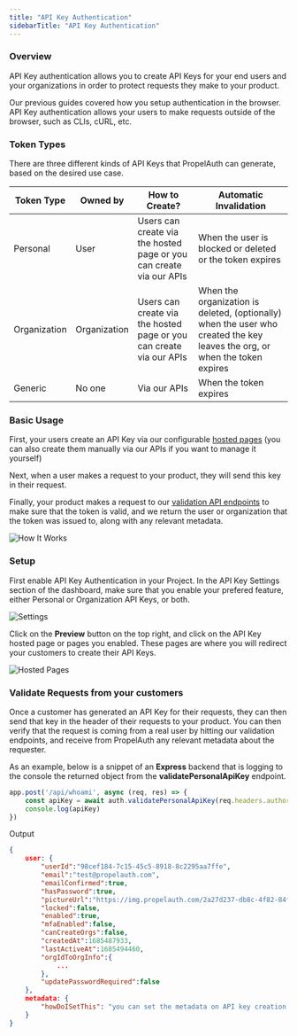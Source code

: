 ```yaml
---
title: "API Key Authentication"
sidebarTitle: "API Key Authentication"
---
```


### Overview

API Key authentication allows you to create API Keys for your end users and your organizations in order to protect requests they make to your product.

Our previous guides covered how you setup authentication in the browser. API Key authentication allows your users to make requests outside of the browser, such as CLIs, cURL, etc.

### Token Types

There are three different kinds of API Keys that PropelAuth can generate, based on the desired use case.

| Token Type | Owned by | How to Create? | Automatic Invalidation |
|---- | ----- | ----- | ----- |
| Personal | User | Users can create via the hosted page or you can create via our APIs | When the user is blocked or deleted or the token expires |
| Organization | Organization | Users can create via the hosted page or you can create via our APIs | When the organization is deleted, (optionally) when the user who created the key leaves the org, or when the token expires |
| Generic | No one | Via our APIs | When the token expires |

### Basic Usage

First, your users create an API Key via our configurable [hosted pages](/overview/hosted-pages) (you can also create them manually via our APIs if you want to manage it yourself)

Next, when a user makes a request to your product, they will send this key in their request.

Finally, your product makes a request to our [validation API endpoints](/reference/backend-apis/node#validate-personal-api-key) to make sure 
that the token is valid, and we return the user or organization that the token was issued to, along with any relevant metadata.

![How It Works](/images/api-key-auth.png)

### Setup 

First enable API Key Authentication in your Project. In the API Key Settings section of the dashboard, make
 sure that you enable your prefered feature, either Personal or Organization API Keys, or both.

![Settings](/images/api-key-auth-settings.png)

Click on the **Preview** button on the top right, and click on the API Key hosted page or pages you enabled. These pages are where you will redirect your customers to create their API Keys. 

![Hosted Pages](/images/api-key-auth-hosted-page.png)

### Validate Requests from your customers

Once a customer has generated an API Key for their requests, they can then send that key in the header of their requests to your product. You 
can then verify that the request is coming from a real user by hitting our validation endpoints, and receive from PropelAuth any relevant metadata about 
the requester.

As an example, below is a snippet of an **Express** backend that is logging to the console the returned object from the **validatePersonalApiKey** endpoint.

```js
app.post('/api/whoami', async (req, res) => {
    const apiKey = await auth.validatePersonalApiKey(req.headers.authorization)
    console.log(apiKey)
})
```

Output

```JSON
{
	user: {
		"userId":"98cef184-7c15-45c5-8918-8c2295aa7ffe",
		"email":"test@propelauth.com",
		"emailConfirmed":true,
		"hasPassword":true,
		"pictureUrl":"https://img.propelauth.com/2a27d237-db8c-4f82-84fb-5824dfaedc87.png",
		"locked":false,
		"enabled":true,
		"mfaEnabled":false,
		"canCreateOrgs":false,
		"createdAt":1685487933,
		"lastActiveAt":1685494460,
		"orgIdToOrgInfo":{
			...
		},
		"updatePasswordRequired":false
	},
	metadata: {
		"howDoISetThis": "you can set the metadata on API key creation or update"
	}
}
```